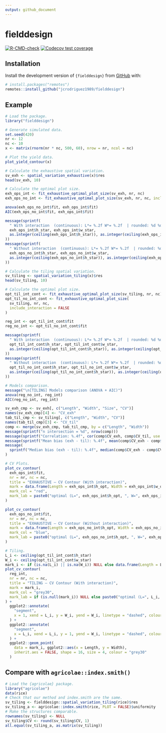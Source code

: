 ```yaml
---
output: github_document
---
```


# fielddesign

<!-- badges: start -->
[![R-CMD-check](https://github.com/jcrodriguez1989/fielddesign/actions/workflows/R-CMD-check.yaml/badge.svg)](https://github.com/jcrodriguez1989/fielddesign/actions/workflows/R-CMD-check.yaml)
[![Codecov test coverage](https://codecov.io/gh/jcrodriguez1989/fielddesign/graph/badge.svg)](https://app.codecov.io/gh/jcrodriguez1989/fielddesign)
<!-- badges: end -->

## Installation

Install the development version of `{fielddesign}` from [GitHub](https://github.com/jcrodriguez1989/fielddesign) with:

```r
# install.packages("remotes")
remotes::install_github("jcrodriguez1989/fielddesign")
```

## Example

```r
# Load the package.
library("fielddesign")

# Generate simulated data.
set.seed(420)
nr <- 12
nc <- 10
x <- matrix(rnorm(nr * nc, 500, 60), nrow = nr, ncol = nc)

# Plot the yield data.
plot_yield_contour(x)

# Calculate the exhaustive spatial variation.
sv_exh <- spatial_variation_exhaustive(x)$res
head(sv_exh, 10)

# Calculate the optimal plot size.
exh_ops_int <- fit_exhaustive_optimal_plot_size(sv_exh, nr, nc)
exh_ops_no_int <- fit_exhaustive_optimal_plot_size(sv_exh, nr, nc, include_interaction = FALSE)

anova(exh_ops_no_int$fit, exh_ops_int$fit)
AIC(exh_ops_no_int$fit, exh_ops_int$fit)

message(sprintf(
  " With interaction  (continuous): L*= %.2f W*= %.2f  | rounded: %d %d",
  exh_ops_int$h_star, exh_ops_int$w_star,
  as.integer(ceiling(exh_ops_int$h_star)), as.integer(ceiling(exh_ops_int$w_star))
))
message(sprintf(
  " Without interaction  (continuous): L*= %.2f W*= %.2f  | rounded: %d %d",
  exh_ops_no_int$h_star, exh_ops_no_int$w_star,
  as.integer(ceiling(exh_ops_no_int$h_star)), as.integer(ceiling(exh_ops_no_int$w_star))
))

# Calculate the tiling spatial variation.
sv_tiling <- spatial_variation_tiling(x)$res
head(sv_tiling, 10)

# Calculate the optimal plot size.
opt_til_int_cont <- fit_exhaustive_optimal_plot_size(sv_tiling, nr, nc)
opt_til_no_int_cont <- fit_exhaustive_optimal_plot_size(
  sv_tiling, nr, nc,
  include_interaction = FALSE
)

reg_int <- opt_til_int_cont$fit
reg_no_int <- opt_til_no_int_cont$fit

message(sprintf(
  " With interaction  (continuous): L*= %.2f W*= %.2f  | rounded: %d %d",
  opt_til_int_cont$h_star, opt_til_int_cont$w_star,
  as.integer(ceiling(opt_til_int_cont$h_star)), as.integer(ceiling(opt_til_int_cont$w_star))
))
message(sprintf(
  " Without interaction  (continuous): L*= %.2f W*= %.2f  | rounded: %d %d",
  opt_til_no_int_cont$h_star, opt_til_no_int_cont$w_star,
  as.integer(ceiling(opt_til_no_int_cont$h_star)), as.integer(ceiling(opt_til_no_int_cont$w_star))
))

# Models comparison.
message("\n[TILING] Models comparison (ANOVA + AIC)")
anova(reg_no_int, reg_int)
AIC(reg_no_int, reg_int)

sv_exh_cmp <- sv_exh[, c("Length", "Width", "Size", "CV")]
names(sv_exh_cmp)[4] <- "CV_exh"
tab_til_cmp <- sv_tiling[, c("Length", "Width", "CV")]
names(tab_til_cmp)[3] <- "CV_til"
comp <- merge(sv_exh_cmp, tab_til_cmp, by = c("Length", "Width"))
message(sprintf("n intersection = %d", nrow(comp)))
message(sprintf("Correlation: %.4f", cor(comp$CV_exh, comp$CV_til, use = "complete.obs")))
message(sprintf("Mean bias (exh - til): %.4f", mean(comp$CV_exh - comp$CV_til, na.rm = TRUE)))
message(
  sprintf("Median bias (exh - til): %.4f", median(comp$CV_exh - comp$CV_til, na.rm = TRUE))
)

# CV Plots.
plot_cv_contour(
  exh_ops_int$fit,
  nr = nr, nc = nc,
  title = "EXHAUSTIVE — CV Contour (With interaction)",
  mark = data.frame(Length = exh_ops_int$h_opt, Width = exh_ops_int$w_opt),
  mark_col = "red",
  mark_lab = paste0("optimal (L=", exh_ops_int$h_opt, ", W=", exh_ops_int$w_opt, ")")
)

plot_cv_contour(
  exh_ops_no_int$fit,
  nr = nr, nc = nc,
  title = "EXHAUSTIVE — CV Contour (Without interaction)",
  mark = data.frame(Length = exh_ops_no_int$h_opt, Width = exh_ops_no_int$w_opt),
  mark_col = "blue",
  mark_lab = paste0("optimal (L=", exh_ops_no_int$h_opt, ", W=", exh_ops_no_int$w_opt, ")")
)

# Tiling.
L_i <- ceiling(opt_til_int_cont$h_star)
W_i <- ceiling(opt_til_int_cont$w_star)
mark_i <- if (is.na(L_i) || is.na(W_i)) NULL else data.frame(Length = L_i, Width = W_i)
plot_cv_contour(
  reg_int,
  nr = nr, nc = nc,
  title = "TILING — CV Contour (With interaction)",
  mark = mark_i,
  mark_col = "grey30",
  mark_lab = if (is.null(mark_i)) NULL else paste0("optimal (L=", L_i, ", W=", W_i, ")")
) +
  ggplot2::annotate(
    "segment",
    x = 1, xend = L_i, y = W_i, yend = W_i, linetype = "dashed", colour = "grey30"
  ) +
  ggplot2::annotate(
    "segment",
    x = L_i, xend = L_i, y = 1, yend = W_i, linetype = "dashed", colour = "grey30"
  ) +
  ggplot2::geom_point(
    data = mark_i, ggplot2::aes(x = Length, y = Width),
    inherit.aes = FALSE, shape = 16, size = 4, colour = "grey30"
  )
```

## Compare with `agricolae::index.smith()`

```r
# Load the {agricolae} package.
library("agricolae")
data(rice)
# Check that our method and index.smith are the same.
sv_tiling <- fielddesign::spatial_variation_tiling(rice)$res
sv_tiling_a <- agricolae::index.smith(rice, PLOT = FALSE)$uniformity
# Make the structures comparable.
rownames(sv_tiling) <- NULL
sv_tiling$CV <- round(sv_tiling$CV, 1)
all.equal(sv_tiling_a, as.matrix(sv_tiling))
```
